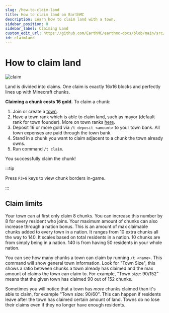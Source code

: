---
slug: /how-to-claim-land
title: How to claim land on EarthMC
description: Learn how to claim land with a town.
sidebar_position: 8
sidebar_label: Claiming Land
custom_edit_url: https://github.com/EarthMC/earthmc-docs/blob/main/src/docs/claim-land.mdx
id: claimland
---
# How to claim land

![claim](/img/f3g.png)

Land is divided into claims. One claim is exactly 16x16 blocks and perfectly lines up with Minecraft chunks. 

**Claiming a chunk costs 16 gold.** To claim a chunk:

1. Join or create a [town](https://earthmc.net/docs/town).
2. Have a town rank which is able to claim land, such as mayor (default rank for town founder). More on town ranks [here](https://earthmc.net/docs/town#town-ranks).  
3. Deposit 16 or more gold via `/t deposit <amount>` to your town bank. All town expenses are paid through the town bank.
4. Stand in a chunk you want to claim adjacent to a chunk the town already owns.
5. Run command `/t claim`.

You successfully claim the chunk!

:::tip

Press `F3+G` keys to view chunk borders in-game.

:::

## Claim limits
Your town can at first only claim 8 chunks. You can increase this number by 8 for every resident who joins. Your maximum amount of chunks can also increase through a nation bonus. This is an amount of max claimable chunks added to every town in a nation. It ranges from 10 extra chunks all the way to 140. It scales based on total residents in a nation. 10 chunks are from simply being in a nation. 140 is from having 50 residents in your whole nation.

You can see how many chunks a town can claim by running `/t <name>`. This command will show general town information. Look for "Town Size", this shows a ratio between chunks a town already has claimed and the max amount of claims the town can claim to. For example, "Town size: 90/152" means that the given town has claimed 90 out of 152 chunks.

Sometimes you will notice that a town has *more* chunks claimed than it's able to claim, for example "Town size: 90/60". This can happen if residents leave after the town has claimed certain amount of land. Towns do no lose their claims even if they no longer have enough residents.
